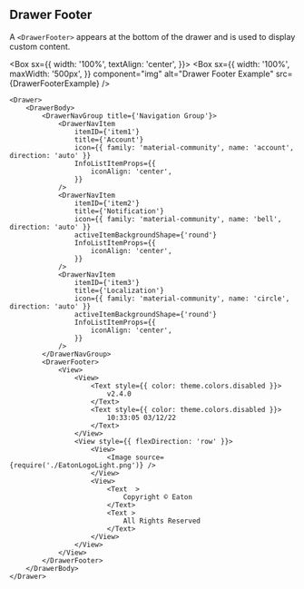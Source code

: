 
## Drawer Footer

A `<DrawerFooter>` appears at the bottom of the drawer and is used to display custom content.

<Box
  sx={{
    width: '100%',
    textAlign: 'center',
  }}>
  <Box
    sx={{
      width: '100%',
      maxWidth: '500px',
    }}
    component="img"
    alt="Drawer Footer Example"
    src={DrawerFooterExample}
  />
</Box>

```
<Drawer>
    <DrawerBody>
        <DrawerNavGroup title={'Navigation Group'}>
            <DrawerNavItem
                itemID={'item1'}
                title={'Account'}
                icon={{ family: 'material-community', name: 'account', direction: 'auto' }}
                InfoListItemProps={{
                    iconAlign: 'center',
                }}
            />
            <DrawerNavItem
                itemID={'item2'}
                title={'Notification'}
                icon={{ family: 'material-community', name: 'bell', direction: 'auto' }}
                activeItemBackgroundShape={'round'}
                InfoListItemProps={{
                    iconAlign: 'center',
                }}
            />
            <DrawerNavItem
                itemID={'item3'}
                title={'Localization'}
                icon={{ family: 'material-community', name: 'circle', direction: 'auto' }}
                activeItemBackgroundShape={'round'}
                InfoListItemProps={{
                    iconAlign: 'center',
                }}
            />
        </DrawerNavGroup>
        <DrawerFooter>
            <View>
                <View>
                    <Text style={{ color: theme.colors.disabled }}>
                        v2.4.0
                    </Text>
                    <Text style={{ color: theme.colors.disabled }}>
                        10:33:05 03/12/22
                    </Text>
                </View>
                <View style={{ flexDirection: 'row' }}>
                    <View>
                        <Image source={require('./EatonLogoLight.png')} />
                    </View>
                    <View>
                        <Text  >
                            Copyright © Eaton
                        </Text>
                        <Text >
                            All Rights Reserved
                        </Text>
                    </View>
                </View>
            </View>
        </DrawerFooter>
    </DrawerBody>
</Drawer>
```